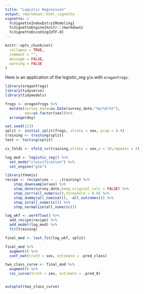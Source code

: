 ```yaml
---
title: "Logistic Regression"
output: rmarkdown::html_vignette
vignette: >
  %\VignetteIndexEntry{Modeling}
  %\VignetteEngine{knitr::rmarkdown}
  %\VignetteEncoding{UTF-8}
---
```


```r
knitr::opts_chunk$set(
  collapse = TRUE,
  comment = "",
  message = FALSE,
  warning = FALSE
)
```


Here is an application of the logistic_reg `glm` with `oregonfrogs`.

```r
library(oregonfrogs)
library(tidyverse)
library(tidymodels)
```


```r
frogs <- oregonfrogs %>%
  mutate(survey_date=as.Date(survey_date,"%m/%d/%Y"),
         sex=as.factor(sex))%>%
  arrange(doy) 
```

```r
set.seed(123)
split <- initial_split(frogs, strata = sex, prop = 0.9)
training <- training(split)
test <- testing(split)

cv_folds <- vfold_cv(training,strata = sex,v = 10,repeats = 5)
```


```r
log_mod <- logistic_reg() %>%
  set_mode("classification") %>%
  set_engine("glm")
```


```r
library(themis)
recipe <- recipe(sex ~ . ,training) %>% 
    step_downsample(sex) %>%
    step_date(survey_date,keep_original_cols = FALSE) %>% 
    step_corr(all_numeric(),threshold = 0.8) %>%
    step_dummy(all_nominal(), -all_outcomes()) %>%
    step_zv(all_numeric()) %>%
    step_normalize(all_numeric()) 

log_wkf <- workflow() %>%
  add_recipe(recipe) %>%
  add_model(log_mod) %>%
  fit(training)
```

```r
final_mod <- last_fit(log_wkf, split)
```

```r
final_mod %>%
  augment() %>%
  conf_mat(truth = sex, estimate = .pred_class)
```

```r
two_class_curve <- final_mod %>%
  augment() %>%
  roc_curve(truth = sex, estimate = .pred_0)


autoplot(two_class_curve)
```


